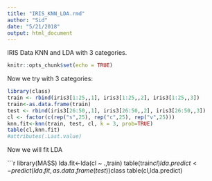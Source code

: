 ```yaml
---
title: "IRIS_KNN_LDA.rmd"
author: "Sid"
date: "5/21/2018"
output: html_document
---
```

IRIS Data KNN and LDA with 3 categories. 
```r
knitr::opts_chunk$set(echo = TRUE)
```
Now we try with 3 categories:
```r
library(class)
train <- rbind(iris3[1:25,,1], iris3[1:25,,2], iris3[1:25,,3])
train<-as.data.frame(train)
test <- rbind(iris3[26:50,,1], iris3[26:50,,2], iris3[26:50,,3])
cl <- factor(c(rep("s",25), rep("c",25), rep("v",25)))
knn.fit<-knn(train, test, cl, k = 3, prob=TRUE)
table(cl,knn.fit)
#attributes(.Last.value)
```
Now we will fit LDA

```r
library(MASS)
lda.fit<-lda(cl ~ .,train)
table(train$cl)
lda.predict<-predict(lda.fit, as.data.frame(test))$class
table(cl,lda.predict)